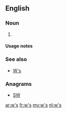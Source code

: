 {{also|WS|ws.|.ws|W's}}
==English==

===Noun===
{{head|en|plural}}

# {{plural of|w|lang=en}}

====Usage notes====
{{U:en:plurals of letters}}

===See also===
* [[W's]]

===Anagrams===
* [[SW#English|SW]]

[[ar:w's]]
[[fr:w's]]
[[my:w's]]
[[nl:w's]]